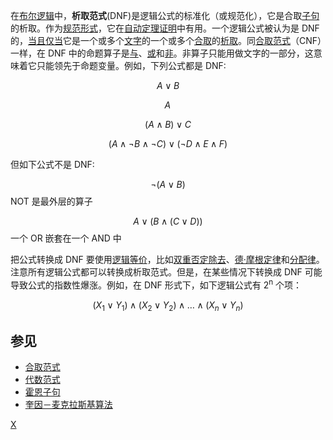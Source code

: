 在[[布尔逻辑|布尔逻辑]]中，'''析取范式'''(DNF)是逻辑公式的标准化（或规范化），它是合取[[子句_(逻辑)|子句]]的析取。作为[[规范形式|规范形式]]，它在[[自动定理证明|自动定理证明]]中有用。一个逻辑公式被认为是 DNF 的，[[当且仅当|当且仅当]]它是一个或多个[[文字_(数理逻辑)|文字]]的一个或多个[[逻辑合取|合取]]的[[逻辑析取|析取]]。同[[合取范式|合取范式]]（CNF）一样，在 DNF 中的命题算子是[[逻辑合取|与]]、[[逻辑析取|或]]和[[逻辑否定|非]]。非算子只能用做文字的一部分，这意味着它只能领先于命题变量。例如，下列公式都是 DNF:

:<math>A \lor B</math>
:<math>A\!</math>
:<math>(A \land B) \lor C</math>
:<math>(A \land \neg B \land \neg C) \lor (\neg D \land E \land F)</math>

但如下公式不是 DNF:

:<math>\neg(A \lor B)</math> NOT 是最外层的算子
:<math>A \lor (B \land (C \lor D))</math> 一个 OR 嵌套在一个 AND 中

把公式转换成 DNF 要使用[[逻辑等价|逻辑等价]]，比如[[双重否定除去|双重否定除去]]、[[德·摩根定律|德·摩根定律]]和[[分配律|分配律]]。注意所有逻辑公式都可以转换成析取范式。但是，在某些情况下转换成 DNF 可能导致公式的指数性爆涨。例如，在 DNF 形式下，如下逻辑公式有 2<sup>n</sup> 个项：

:<math>(X_1 \lor Y_1) \land (X_2 \lor Y_2) \land \dots \land (X_n \lor Y_n)</math>

==参见==

* [[合取范式|合取范式]]
* [[代数范式|代数范式]]
* [[霍恩子句|霍恩子句]]
* [[奎因－麦克拉斯基算法|奎因－麦克拉斯基算法]]

[[Category:布尔代数|X]]
